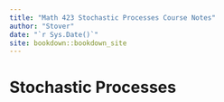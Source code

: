 ```yaml
--- 
title: "Math 423 Stochastic Processes Course Notes"
author: "Stover"
date: "`r Sys.Date()`"
site: bookdown::bookdown_site
---
```


# Stochastic Processes

